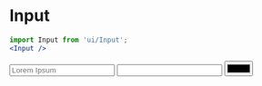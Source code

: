 
<Meta
	title="Form/Input"
	component={Input}
/>

# Input

```jsx
import Input from 'ui/Input';
<Input />
```

<Canvas>
	<Story name="Input">
		<Input placeholder="Lorem Ipsum" />
		<Input
			prefix="£"
			suffix="%"
		/>
		<Input type="color" />
	</Story>
</Canvas>

<ArgsTable of={Input} />
